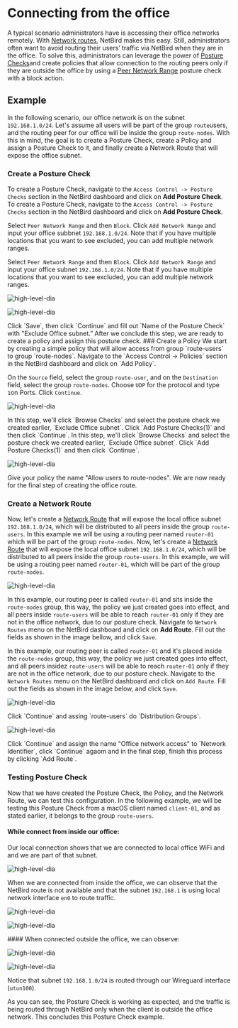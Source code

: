 

# Connecting from the office
A typical scenario administrators have is accessing their office networks remotely. With [Network routes](https://docs.netbird.io/how-to/routing-traffic-to-private-networks), NetBird makes this easy. Still, administrators often want to avoid routing their users’ traffic via NetBird when they are in the office. To solve this, administrators can leverage the power of [Posture Checks](https://docs.netbird.io/how-to/manage-posture-checks)and create policies that allow connection to the routing peers only if they are outside the office by using a [Peer Network Range](/how-to/manage-posture-checks#peer-network-range-check) posture check with a block action.

## Example
In the following scenario, our office network is on the subnet `192.168.1.0/24`. Let's assume all users will be part of the group `route`users, and the routing peer for our office will be inside the group `route-nodes`. With this in mind, the goal is to create a Posture Check, create a Policy and assign a Posture Check to it, and finally create a Network Route that will expose the office subnet.

### Create a Posture Check
To create a Posture Check, navigate to the `Access Control -> Posture Checks` section in the NetBird dashboard and click on **Add Posture Check**.
To create a Posture Check, navigate to the `Access Control -> Posture Checks` section in the NetBird dashboard and click on **Add Posture Check**.

Select `Peer Network Range` and then `Block`. Click `Add Network Range` and input your office subbnet `192.168.1.0/24`. Note that if you have multiple locations that you want to see excluded, you can add multiple network ranges.

Select `Peer Network Range` and then `Block`. Click `Add Network Range` and input your office subnet `192.168.1.0/24`. Note that if you have multiple locations that you want to see excluded, you can add multiple network ranges.

<p>
    <img src="/docs-static/img/how-to-guides/posture-check-new-block-network-range.png" alt="high-level-dia" className="imagewrapper"/>
</p>
<p>
    <img src="/docs-static/img/how-to-guides/posture-check-block-network-range.png" alt="high-level-dia" className="imagewrapper"/>
</p>
Click `Save`, then click `Continue` and fill out `Name of the Posture Check` with "Exclude Office subnet.”
After we conclude this step, we are ready to create a policy and assign this posture check. 
### Create a Policy
We start by creating a simple policy that will allow access from group `route-users` to group `route-nodes`. Navigate to the `Access Control -> Policies` section in the NetBird dashboard and click on `Add Policy`.

On the `Source` field, select the group `route-user`, and on the `Destination` field, select the group `route-nodes`. Choose `UDP` for the protocol and type `1`on Ports. Click `Continue`.
<p>
    <img src="/docs-static/img/how-to-guides/policy-office-subnet-with-posturecheck.png" alt="high-level-dia" className="imagewrapper"/>
</p>
In this step, we'll click `Browse Checks` and select the posture check we created earlier, `Exclude Office subnet`. Click `Add Posture Checks(1)` and then click `Continue`.
In this step, we'll click `Browse Checks` and select the posture check we created earlier, `Exclude Office subnet`. Click `Add Posture Checks(1)` and then click `Continue`.
<p>
    <img src="/docs-static/img/how-to-guides/policy-with-network-posturecheck-added.png" alt="high-level-dia" className="imagewrapper"/>
</p>
Give your policy the name "Allow users to route-nodes".
We are now ready for the final step of creating the office route.

### Create a Network Route

Now, let's create a [Network Route](https://docs.netbird.io/how-to/routing-traffic-to-private-networks) that will expose the local office subnet `192.168.1.0/24`, which will be distributed to all peers inside the group `route-users`. In this example we will be using a routing peer named `router-01` which will be part of the group `route-nodes`.
Now, let's create a [Network Route](https://docs.netbird.io/how-to/routing-traffic-to-private-networks) that will expose the local office subnet `192.168.1.0/24`, which will be distributed to all peers inside the group `route-users`. In this example, we will be using a routing peer named `router-01`, which will be part of the group `route-nodes`.

<p>
    <img src="/docs-static/img/how-to-guides/route-office-subnet-posturecheck.png" alt="high-level-dia" className="imagewrapper"/>
</p>

In this example, our routing peer is called `router-01` and sits inside the `route-nodes` group, this way, the policy we just created goes into effect, and all peers inside `route-users` will be able to reach `router-01` only if they are not in the office network, due to our posture check.
Navigate to `Network Routes` menu on the NetBird dashboard and click on **Add Route**. Fill out the fields as shown in the image bellow, and click `Save`.

In this example, our routing peer is called `router-01` and it's placed inside the `route-nodes` group, this way, the policy we just created goes into effect, and all peers insidez `route-users` will be able to reach `router-01` only if they are not in the office network, due to our posture check. Navigate to the `Network Routes` menu on the NetBird dashboard and click on `Add Route`. Fill out the fields as shown in the image below, and click `Save`.
<p>
    <img src="/docs-static/img/how-to-guides/create-route-with-posturecheck.png" alt="high-level-dia" className="imagewrapper"/>
</p>
Click `Continue` and assing `route-users` do `Distribution Groups`. 
<p>
    <img src="/docs-static/img/how-to-guides/distribute-to-groups-posturechecks.png" alt="high-level-dia" className="imagewrapper"/>
</p>
Click `Continue` and assign the name "Office network access" to `Network Identifier`, click `Continue` agaom and in the final step, finish this process by clicking `Add Route`.

### Testing Posture Check
Now that we have created the Posture Check, the Policy, and the Network Route, we can test this configuration. In the following example, we will be testing this Posture Check from a macOS client named `client-01`, and as stated earlier, it belongs to the group `route-users`.

#### While connect from inside our office:
Our local connection shows that we are connected to local office WiFi and and we are part of that subnet.
<p>
    <img src="/docs-static/img/how-to-guides/wifi-inside-office-subnet.png" alt="high-level-dia" className="imagewrapper"/>
</p>

When we are connected from inside the office, we can observe that the NetBird route is not available and that the subnet `192.168.1` is using local network interface `en0` to route traffic.

<p>
    <img src="/docs-static/img/how-to-guides/netbird-routes-list-local.png" alt="high-level-dia" className="imagewrapper"/>
</p>

<p>
    <img src="/docs-static/img/how-to-guides/netstat-routes-grep-local.png" alt="high-level-dia" className="imagewrapper"/>
</p>
#### When connected outside the office, we can observe: 

<p>
    <img src="/docs-static/img/how-to-guides/netbird-routes-list-external.png" alt="high-level-dia" className="imagewrapper"/>
</p>

<p>
    <img src="/docs-static/img/how-to-guides/netstat-routes-grep-external.png" alt="high-level-dia" className="imagewrapper"/>
</p>

Notice that subnet `192.168.1.0/24` is routed through our Wireguard interface (`utun100`).

As you can see, the Posture Check is working as expected, and the traffic is being routed through NetBird only when the client is outside the office network.
This concludes this Posture Check example.
